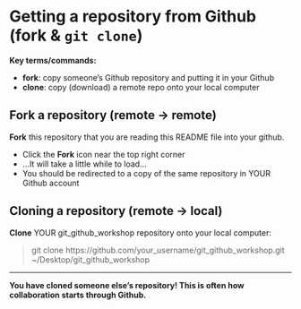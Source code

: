 # Getting a repository from Github (fork & `git clone`)

**Key terms/commands:**

* **fork**: copy someone's Github repository and putting it in your Github 
* **clone**: copy (download) a remote repo onto your local computer 

## Fork a repository (remote -> remote)

**Fork** this repository that you are reading this README file into your github.

* Click the **Fork** icon near the top right corner 
* ...It will take a little while to load...
* You should be redirected to a copy of the same repository in YOUR Github account

## Cloning a repository (remote -> local)

**Clone** YOUR git_github_workshop repository onto your local computer: 

> git clone https://github.com/your_username/git_github_workshop.git ~/Desktop/git_github_workshop

---
**You have cloned someone else's repository! This is often how collaboration starts through Github.**